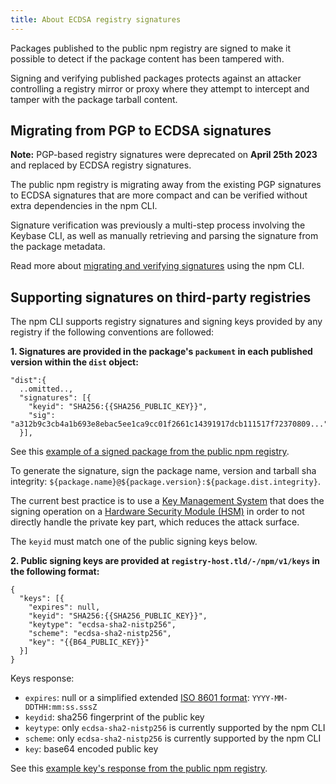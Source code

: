 ```yaml
---
title: About ECDSA registry signatures
---
```


Packages published to the public npm registry are signed to make it possible to detect if the package content has been tampered with.

Signing and verifying published packages protects against an attacker controlling a registry mirror or proxy where they attempt to intercept and tamper with the package tarball content.

## Migrating from PGP to ECDSA signatures

<Note>

**Note:** PGP-based registry signatures were deprecated on **April 25th 2023** and replaced by ECDSA registry signatures.

</Note>

The public npm registry is migrating away from the existing PGP signatures to ECDSA signatures that are more compact and can be verified without extra dependencies in the npm CLI.

Signature verification was previously a multi-step process involving the Keybase CLI, as well as manually retrieving and parsing the signature from the package metadata.

Read more about [migrating and verifying signatures](/verifying-registry-signatures) using the npm CLI.

## Supporting signatures on third-party registries

The npm CLI supports registry signatures and signing keys provided by any registry if the following conventions are followed:

**1. Signatures are provided in the package's `packument` in each published version within the `dist` object:**

```
"dist":{
  ..omitted..,
  "signatures": [{
    "keyid": "SHA256:{{SHA256_PUBLIC_KEY}}",
    "sig": "a312b9c3cb4a1b693e8ebac5ee1ca9cc01f2661c14391917dcb111517f72370809..."
  }],
```

See this [example of a signed package from the public npm registry](https://registry.npmjs.org/light-cycle/1.4.3).

To generate the signature, sign the package name, version and tarball sha integrity: `${package.name}@${package.version}:${package.dist.integrity}`.

The current best practice is to use a [Key Management System](https://en.wikipedia.org/wiki/Key_management#Key_management_system) that does the signing operation on a [Hardware Security Module (HSM)](https://en.wikipedia.org/wiki/Hardware_security_module) in order to not directly handle the private key part, which reduces the attack surface.

The `keyid` must match one of the public signing keys below.

**2. Public signing keys are provided at `registry-host.tld/-/npm/v1/keys` in the following format:**

```
{
  "keys": [{
    "expires": null,
    "keyid": "SHA256:{{SHA256_PUBLIC_KEY}}",
    "keytype": "ecdsa-sha2-nistp256",
    "scheme": "ecdsa-sha2-nistp256",
    "key": "{{B64_PUBLIC_KEY}}"
  }]
}
```

Keys response:

- `expires`: null or a simplified extended [ISO 8601 format](https://en.wikipedia.org/wiki/ISO_8601): `YYYY-MM-DDTHH:mm:ss.sssZ`
- `keydid`: sha256 fingerprint of the public key
- `keytype`: only `ecdsa-sha2-nistp256` is currently supported by the npm CLI
- `scheme`: only `ecdsa-sha2-nistp256` is currently supported by the npm CLI
- `key`: base64 encoded public key

See this [example key's response from the public npm registry](https://registry.npmjs.org/-/npm/v1/keys).
